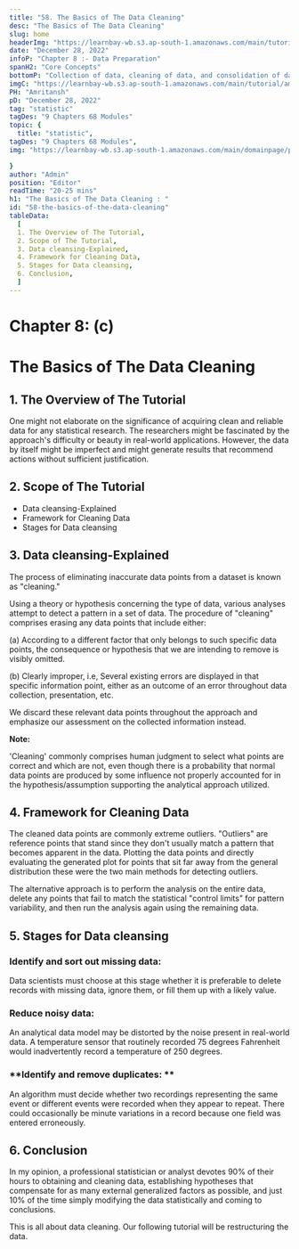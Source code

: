 ```yaml
---
title: "58. The Basics of The Data Cleaning"
desc: "The Basics of The Data Cleaning"
slug: home
headerImg: "https://learnbay-wb.s3.ap-south-1.amazonaws.com/main/tutorial/Statistics+Header.png"
date: "December 28, 2022"
infoP: "Chapter 8 :- Data Preparation"
spanH2: "Core Concepts"
bottomP: "Collection of data, cleaning of data, and consolidation of data into a single file or data table are all steps in the process of data preparation, which is done largely for analytical purposes."
imgC: "https://learnbay-wb.s3.ap-south-1.amazonaws.com/main/tutorial/amritansh.png"
PH: "Amritansh"
pD: "December 28, 2022"
tag: "statistic"
tagDes: "9 Chapters 68 Modules"
topic: {
  title: "statistic",
tagDes: "9 Chapters 68 Modules",
img: "https://learnbay-wb.s3.ap-south-1.amazonaws.com/main/domainpage/pie-chart.png"

}
author: "Admin"
position: "Editor"
readTime: "20-25 mins"
h1: "The Basics of The Data Cleaning : "
id: "58-the-basics-of-the-data-cleaning"
tableData:
  [
  1. The Overview of The Tutorial, 
  2. Scope of The Tutorial,  
  3. Data cleansing-Explained,  
  4. Framework for Cleaning Data, 
  5. Stages for Data cleansing,
  6. Conclusion,
  ]
---
```


# **Chapter 8: (c)**


# **The Basics of The Data Cleaning**


## 1. The Overview of The Tutorial

One might not elaborate on the significance of acquiring clean and reliable data for any statistical research. The researchers might be fascinated by the approach's difficulty or beauty in real-world applications. However, the data by itself might be imperfect and might generate results that recommend actions without sufficient justification.


## 2. Scope of The Tutorial



* Data cleansing-Explained
* Framework for Cleaning Data
* Stages for Data cleansing


## 3. Data cleansing-Explained

The process of eliminating inaccurate data points from a dataset is known as "cleaning."

Using a theory or hypothesis concerning the type of data, various analyses attempt to detect a pattern in a set of data. The procedure of "cleaning" comprises erasing any data points that include either:

(a) According to a different factor that only belongs to such specific data points, the consequence or hypothesis that we are intending to remove is visibly omitted.

(b) Clearly improper, i.e, Several existing errors are displayed in that specific information point, either as an outcome of an error throughout data collection, presentation, etc.

We discard these relevant data points throughout the approach and emphasize our assessment on the collected information instead.


**Note:**

'Cleaning' commonly comprises human judgment to select what points are correct and which are not, even though there is a probability that normal data points are produced by some influence not properly accounted for in the hypothesis/assumption supporting the analytical approach utilized.


## 4. Framework for Cleaning Data

The cleaned data points are commonly extreme outliers. "Outliers" are reference points that stand since they don't usually match a pattern that becomes apparent in the data. Plotting the data points and directly evaluating the generated plot for points that sit far away from the general distribution these were the two main methods for detecting outliers.

The alternative approach is to perform the analysis on the entire data, delete any points that fail to match the statistical "control limits" for pattern variability, and then run the analysis again using the remaining data.


## 5. Stages for Data cleansing


### **Identify and sort out missing data:**

Data scientists must choose at this stage whether it is preferable to delete records with missing data, ignore them, or fill them up with a likely value. 


### **Reduce noisy data:**

An analytical data model may be distorted by the noise present in real-world data. A temperature sensor that routinely recorded 75 degrees Fahrenheit would inadvertently record a temperature of 250 degrees. 


### **Identify and remove duplicates: **

An algorithm must decide whether two recordings representing the same event or different events were recorded when they appear to repeat. There could occasionally be minute variations in a record because one field was entered erroneously.


## 6. Conclusion

In my opinion, a professional statistician or analyst devotes 90% of their hours to obtaining and cleaning data, establishing hypotheses that compensate for as many external generalized factors as possible, and just 10% of the time simply modifying the data statistically and coming to conclusions.

This is all about data cleaning. Our following tutorial will be restructuring the data.
